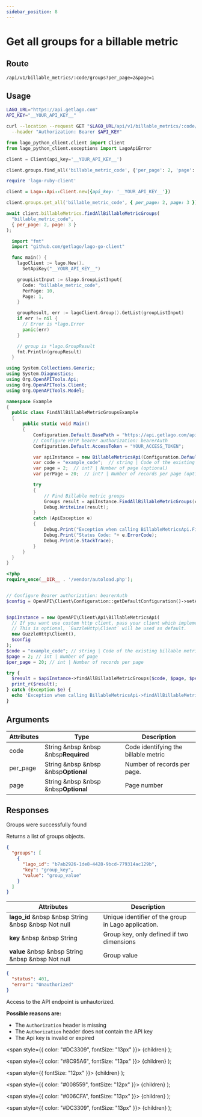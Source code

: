 ```yaml
---
sidebar_position: 8
---
```



# Get all groups for a billable metric

## Route

```curl title="GET"
/api/v1/billable_metrics/:code/groups?per_page=2&page=1
```

## Usage

<Tabs groupId="prog-language">
  <TabItem value="curl" label="Curl" default>

  ```bash
  LAGO_URL="https://api.getlago.com"
  API_KEY="__YOUR_API_KEY__"

  curl --location --request GET "$LAGO_URL/api/v1/billable_metrics/:code/groups?per_page=2&page=1" \
    --header "Authorization: Bearer $API_KEY"
  ```
  </TabItem>

  <TabItem value="python" label="Python">

  ```python
  from lago_python_client.client import Client
  from lago_python_client.exceptions import LagoApiError

  client = Client(api_key='__YOUR_API_KEY__')

  client.groups.find_all('billable_metric_code', {'per_page': 2, 'page': 1})
  ```
  </TabItem>

  <TabItem value="ruby" label="Ruby">

  ```ruby
  require 'lago-ruby-client'

  client = Lago::Api::Client.new({api_key: '__YOUR_API_KEY__'})

  client.groups.get_all('billable_metric_code', { per_page: 2, page: 3 })
  ```
  </TabItem>

  <TabItem value="javascript" label="Javascript">

  ```javascript
  await client.billableMetrics.findAllBillableMetricGroups(
    "billable_metric_code",
    { per_page: 2, page: 3 }
  );
  ```
  </TabItem>

  <TabItem value="go" label="Go">

  ```go
    import "fmt"
    import "github.com/getlago/lago-go-client"

    func main() {
      lagoClient := lago.New().
        SetApiKey("__YOUR_API_KEY__")

      groupListInput := &lago.GroupListInput{
        Code: "billable_metric_code",
        PerPage: 10,
        Page: 1,
      }

      groupResult, err := lagoClient.Group().GetList(groupListInput)
      if err != nil {
        // Error is *lago.Error
        panic(err)
      }

      // group is *lago.GroupResult
      fmt.Println(groupResult)
    }
  ```

  </TabItem>

  <TabItem value="csharp" label="C#">

  ```csharp
using System.Collections.Generic;
using System.Diagnostics;
using Org.OpenAPITools.Api;
using Org.OpenAPITools.Client;
using Org.OpenAPITools.Model;

namespace Example
{
    public class FindAllBillableMetricGroupsExample
    {
        public static void Main()
        {
            Configuration.Default.BasePath = "https://api.getlago.com/api/v1";
            // Configure HTTP bearer authorization: bearerAuth
            Configuration.Default.AccessToken = "YOUR_ACCESS_TOKEN";

            var apiInstance = new BillableMetricsApi(Configuration.Default);
            var code = "example_code";  // string | Code of the existing billable metric
            var page = 2;  // int? | Number of page (optional) 
            var perPage = 20;  // int? | Number of records per page (optional) 

            try
            {
                // Find Billable metric groups
                Groups result = apiInstance.FindAllBillableMetricGroups(code, page, perPage);
                Debug.WriteLine(result);
            }
            catch (ApiException e)
            {
                Debug.Print("Exception when calling BillableMetricsApi.FindAllBillableMetricGroups: " + e.Message );
                Debug.Print("Status Code: "+ e.ErrorCode);
                Debug.Print(e.StackTrace);
            }
        }
    }
}
  ```

  </TabItem>
  <TabItem value="php" label="PHP">

  ```php
<?php
require_once(__DIR__ . '/vendor/autoload.php');


// Configure Bearer authorization: bearerAuth
$config = OpenAPI\Client\Configuration::getDefaultConfiguration()->setAccessToken('YOUR_ACCESS_TOKEN');


$apiInstance = new OpenAPI\Client\Api\BillableMetricsApi(
    // If you want use custom http client, pass your client which implements `GuzzleHttp\ClientInterface`.
    // This is optional, `GuzzleHttp\Client` will be used as default.
    new GuzzleHttp\Client(),
    $config
);
$code = "example_code"; // string | Code of the existing billable metric
$page = 2; // int | Number of page
$per_page = 20; // int | Number of records per page

try {
    $result = $apiInstance->findAllBillableMetricGroups($code, $page, $per_page);
    print_r($result);
} catch (Exception $e) {
    echo 'Exception when calling BillableMetricsApi->findAllBillableMetricGroups: ', $e->getMessage(), PHP_EOL;
}
  ```

  </TabItem>
</Tabs>

## Arguments

| Attributes | Type | Description |
|--|--|--|
| code | String &nbsp &nbsp &nbsp<Required>**Required**</Required> | Code identifying the billable metric |
| per_page | String &nbsp &nbsp &nbsp<Optional>**Optional**</Optional> | Number of records per page. |
| page | String &nbsp &nbsp &nbsp<Optional>**Optional**</Optional> | Page number |

## Responses

<Tabs>
  <TabItem value="200" label="HTTP 200" default>
  Groups were successfully found

  Returns a list of groups objects.

```json
{
  "groups": [
    {
      "lago_id": "b7ab2926-1de8-4428-9bcd-779314ac129b",
      "key": "group_key",
      "value": "group_value"
    }
  ]
}
```

| Attributes | Description |
| -----------| ----------- |
| **lago_id** &nbsp &nbsp <Type>String</Type> &nbsp &nbsp <NotNullable>Not null</NotNullable> | Unique identifier of the group in Lago application. |
| **key** &nbsp &nbsp <Type>String</Type> | Group key, only defined if two dimensions |
| **value** &nbsp &nbsp <Type>String</Type> &nbsp &nbsp <NotNullable>Not null</NotNullable> | Group value |
  </TabItem>

  <TabItem value="401" label="HTTP 401">

  ```json
  {
    "status": 401,
    "error": "Unauthorized"
  }
  ```

  Access to the API endpoint is unhautorized.

  **Possible reasons are:**
  * The `Authorization` header is missing
  * The `Authorization` header does not contain the API key
  * The Api key is invalid or expired


  </TabItem>


</Tabs>



  <span
    style={{
      color: "#DC3309",
      fontSize: "13px"
    }}>
    {children}
  </span>
);

  <span
    style={{
      color: "#8C95A6",
      fontSize: "13px"
    }}>
    {children}
  </span>
);

  <span
    style={{
      fontSize: "12px"
    }}>
    {children}
  </span>
);

  <span
    style={{
      color: "#008559",
      fontSize: "12px"
    }}>
    {children}
  </span>
);

  <span
    style={{
      color: "#006CFA",
      fontSize: "13px"
    }}>
    {children}
  </span>
);

  <span
    style={{
      color: "#DC3309",
      fontSize: "13px"
    }}>
    {children}
  </span>
);
